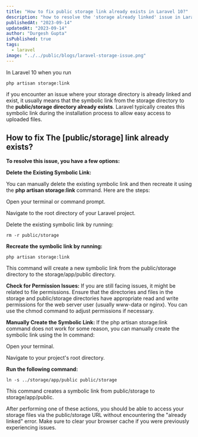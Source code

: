```yaml
---
title: "How to fix public storage link already exists in Laravel 10?"
description: "how to resolve the 'storage already linked' issue in Laravel by deleting and recreating symbolic links or checking permissions. Get your storage back on track."
publishedAt: "2023-09-14"
updatedAt: "2023-09-14"
author: "Durgesh Gupta"
isPublished: true
tags:
  - laravel
image: "../../public/blogs/laravel-storage-issue.png"
---
```


In Laravel 10 when you run

```
php artisan storage:link
```

if you encounter an issue where your storage directory is already linked and exist, it usually means that the symbolic link from the storage directory to the **public/storage directory already exists**. Laravel typically creates this symbolic link during the installation process to allow easy access to uploaded files.

## How to fix The [public/storage] link already exists?

**To resolve this issue, you have a few options:**

**Delete the Existing Symbolic Link:**

You can manually delete the existing symbolic link and then recreate it using the **php artisan storage:link** command. Here are the steps:

Open your terminal or command prompt.

Navigate to the root directory of your Laravel project.

Delete the existing symbolic link by running:

```
rm -r public/storage
```

**Recreate the symbolic link by running:**

```
php artisan storage:link
```

This command will create a new symbolic link from the public/storage directory to the storage/app/public directory.

**Check for Permission Issues:**
If you are still facing issues, it might be related to file permissions. Ensure that the directories and files in the storage and public/storage directories have appropriate read and write permissions for the web server user (usually www-data or nginx). You can use the chmod command to adjust permissions if necessary.

**Manually Create the Symbolic Link:**
If the php artisan storage:link command does not work for some reason, you can manually create the symbolic link using the ln command:

Open your terminal.

Navigate to your project's root directory.

**Run the following command:**

```
ln -s ../storage/app/public public/storage
```

This command creates a symbolic link from public/storage to storage/app/public.

After performing one of these actions, you should be able to access your storage files via the public/storage URL without encountering the "already linked" error. Make sure to clear your browser cache if you were previously experiencing issues.

